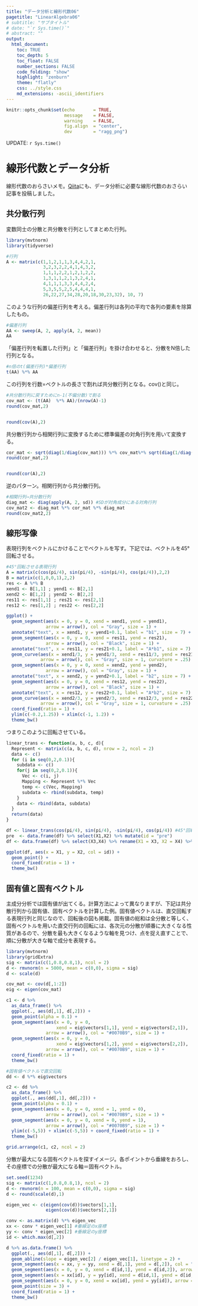 ```yaml
---
title: "データ分析と線形代数06"
pagetitle: "LinearAlgebra06"
# subtitle: "サブタイトル"
# date: "`r Sys.time()`"
# abstract: ""
output:
  html_document:
    toc: TRUE
    toc_depth: 5
    toc_float: FALSE
    number_sections: FALSE
    code_folding: "show"
    highlight: "zenburn"
    theme: "flatly"
    css: ../style.css
    md_extensions: -ascii_identifiers
---
```


```r
knitr::opts_chunk$set(echo       = TRUE,
                      message    = FALSE,
                      warning    = FALSE,
                      fig.align  = "center",
                      dev        = "ragg_png")
```

::: {.update-right}
UPDATE: `r Sys.time()`
:::

<h1>線形代数とデータ分析</h1>
線形代数のおらさいメモ。<a href="https://qiita.com/wasabayes/private/ef81b2d38dde0cc79e4f">Qiita</a>にも、データ分析に必要な線形代数のおさらい記事を投稿しました。
<h2>共分散行列</h2>
変数同士の分散と共分散を行列としてまとめた行列。
```r
library(mvtnorm)
library(tidyverse)

#行列
A <- matrix(c(1,1,2,1,1,3,4,4,2,1,
              3,2,3,2,2,4,1,4,3,2,
              1,1,1,2,2,1,2,1,2,2,
              1,3,1,1,2,1,3,2,4,1,
              4,1,1,1,3,3,4,4,2,4,
              5,3,5,5,2,5,4,4,4,1,
              26,22,27,34,28,20,18,30,23,32), 10, 7)
```
このような行列の偏差行列を考える。偏差行列は各列の平均で各列の要素を除算したもの。
```r
#偏差行列
AA <- sweep(A, 2, apply(A, 2, mean)) 
AA

```
「偏差行列を転置した行列」と「偏差行列」を掛け合わせると、分散をN倍した行列となる。
```r
#n倍のt(偏差行列)*偏差行列
t(AA) %*% AA

```
この行列を行数=ベクトルの長さで割れば共分散行列となる。cov()と同じ。
```r
#共分散行列に戻すためにn-1(不偏分散)で割る
cov_mat <- (t(AA)  %*% AA)/(nrow(A)-1)
round(cov_mat,2)


round(cov(A),2)

```
共分散行列から相関行列に変換するために標準偏差の対角行列を用いて変換する。
```r
cor_mat <- sqrt(diag(1/diag(cov_mat))) %*% cov_mat%*% sqrt(diag(1/diag(cov_mat)))
round(cor_mat,2)


round(cor(A),2)

```
逆のパターン。相関行列から共分散行列。
```r
#相関行列→共分散行列
diag_mat <- diag(apply(A, 2, sd)) #SDが対角成分にある対角行列
cov_mat2 <- diag_mat %*% cor_mat %*% diag_mat 
round(cov_mat2,2)

```
<h2>線形写像</h2>
表現行列をベクトルにかけることでベクトルを写す。下記では、ベクトルを45°回転させる。
```r
#45°回転させる表現行列
A = matrix(c(cos(pi/4), sin(pi/4), -sin(pi/4), cos(pi/4)),2,2)
B = matrix(c(1,0,0,1),2,2)
res <- A %*% B
xend1 <- B[1,1] ; yend1 <- B[2,1]
xend2 <- B[1,2] ; yend2 <- B[2,2]
res11 <- res[1,1] ; res21 <- res[2,1]
res12 <- res[1,2] ; res22 <- res[2,2]

ggplot() + 
  geom_segment(aes(x = 0, y = 0, xend = xend1, yend = yend1),
               arrow = arrow(), col = "Gray", size = 1) + 
  annotate("text", x = xend1, y = yend1+0.1, label = "b1", size = 7) +
  geom_segment(aes(x = 0, y = 0, xend = res11, yend = res21),
               arrow = arrow(), col = "Black", size = 1) + 
  annotate("text", x = res11, y = res21+0.1, label = "A*b1", size = 7) +
  geom_curve(aes(x = xend1/3, y = yend1/3, xend = res11/3, yend = res21/3),
             arrow = arrow(), col = "Gray", size = 1, curvature = .25) +
  geom_segment(aes(x = 0, y = 0, xend = xend2, yend = yend2),
               arrow = arrow(), col = "Gray", size = 1) +
  annotate("text", x = xend2, y = yend2+0.1, label = "b2", size = 7) +
  geom_segment(aes(x = 0, y = 0, xend = res12, yend = res22),
               arrow = arrow(), col = "Black", size = 1) +
  annotate("text", x = res12, y = res22+0.1, label = "A*b2", size = 7) +
  geom_curve(aes(x = xend2/3, y = yend2/3, xend = res12/3, yend = res22/3),
             arrow = arrow(), col = "Gray", size = 1, curvature = .25) +
  coord_fixed(ratio = 1) +
  ylim(c(-0.2,1.25)) + xlim(c(-1, 1.2)) + 
  theme_bw()
```
つまりこのように回転させている。
```r
linear_trans <- function(a, b, c, d){
  Represent <- matrix(c(a, b, c, d), nrow = 2, ncol = 2)
  data <- c() 
  for (i in seq(0,2,0.1)){ 
    subdata <- c() 
    for(j in seq(0,2,0.1)){ 
      Vec <- c(i, j) 
      Mapping <- Represent %*% Vec
      temp <- c(Vec, Mapping)
      subdata <- rbind(subdata, temp) 
    }
    data <- rbind(data, subdata) 
  }
  return(data)
}

df <- linear_trans(cos(pi/4), sin(pi/4), -sin(pi/4), cos(pi/4)) #45°回転
pre  <- data.frame(df) %>% select(X1,X2) %>% mutate(id = "pre")
df <- data.frame(df) %>% select(X3,X4) %>% rename(X1 = X3, X2 = X4) %>% mutate(id = "post") %>% bind_rows(pre)

ggplot(df, aes(x = X1, y = X2, col = id)) + 
  geom_point() +
  coord_fixed(ratio = 1) + 
  theme_bw()
```
<h2>固有値と固有ベクトル</h2>
主成分分析では固有値が出てくる。計算方法によって異なりますが、下記は共分散行列から固有値、固有ベクトルを計算した例。固有値ベクトルは、直交回転する表現行列と同じなので、回転後の図も掲載。固有値の総和は全分散と等しく、固有ベクトルを用いた直交行列の回転には、各次元の分散が順番に大きくなる性質があるので、分散を最も大きくなるような軸を見つけ、点を捉え直すことで、順に分散が大きな軸で成分を表現する。
```r
library(mvtnorm)
library(gridExtra)
sig <- matrix(c(1,0.8,0.8,1), ncol = 2) 
d <- rmvnorm(n = 5000, mean = c(0,0), sigma = sig)
d <- scale(d)

cov_mat <- cov(d[,1:2])
eig <- eigen(cov_mat)

c1 <- d %>% 
  as_data_frame() %>% 
  ggplot(., aes(d[,1], d[,2])) + 
  geom_point(alpha = 0.1) + 
  geom_segment(aes(x = 0, y = 0, 
                   xend = eig$vectors[1,1], yend = eig$vectors[2,1]),
               arrow = arrow(), col = "#0070B9", size = 1) + 
  geom_segment(aes(x = 0, y = 0, 
                   xend = eig$vectors[1,2], yend = eig$vectors[2,2]),
               arrow = arrow(), col = "#0070B9", size = 1) +
  coord_fixed(ratio = 1) + 
  theme_bw()

#固有値ベクトルで直交回転
dd <- d %*% eig$vectors

c2 <- dd %>% 
  as_data_frame() %>% 
  ggplot(., aes(dd[,1], dd[,2])) + 
  geom_point(alpha = 0.1) + 
  geom_segment(aes(x = 0, y = 0, xend = 1, yend = 0),
               arrow = arrow(), col = "#0070B9", size = 1) + 
  geom_segment(aes(x = 0, y = 0, xend = 0, yend = 1),
               arrow = arrow(), col = "#0070B9", size = 1) +
  ylim(c(-5,5)) + xlim(c(-5,5)) + coord_fixed(ratio = 1) + 
  theme_bw()

grid.arrange(c1, c2, ncol = 2) 
```
分散が最大になる固有ベクトルを探すイメージ。各ポイントから垂線をおろし、その座標での分散が最大になる軸＝固有ベクトル。
```r
set.seed(1234)
sig <- matrix(c(1,0.8,0.8,1), ncol = 2) 
d <- rmvnorm(n = 100, mean = c(0,0), sigma = sig)
d <- round(scale(d),1)

eigen_vec <- c(eigen(cov(d))$vectors[1,1],
               eigen(cov(d))$vectors[2,1])

conv <- as.matrix(d) %*% eigen_vec
xx <- conv * eigen_vec[1] #垂線足のx座標
yy <- conv * eigen_vec[2] #垂線足のy座標
id <- which.max(d[,2]) 

d %>% as.data.frame() %>% 
  ggplot(., aes(d[,1], d[,2])) + 
  geom_abline(slope = eigen_vec[2] / eigen_vec[1], linetype = 2) + 
  geom_segment(aes(x = xx, y = yy, xend = d[,1], yend = d[,2]), col = "gray") +
  geom_segment(aes(x = 0, y = 0, xend = d[id,1], yend = d[id,2]), arrow = arrow(), col = "red") +
  geom_segment(aes(x = xx[id], y = yy[id], xend = d[id,1], yend = d[id,2]), arrow = arrow(), col = "red") +
  geom_segment(aes(x = 0, y = 0, xend = xx[id], yend = yy[id]), arrow = arrow(), col = "red") +
  geom_point(size = 3) +
  coord_fixed(ratio = 1) + 
  theme_bw()
```
